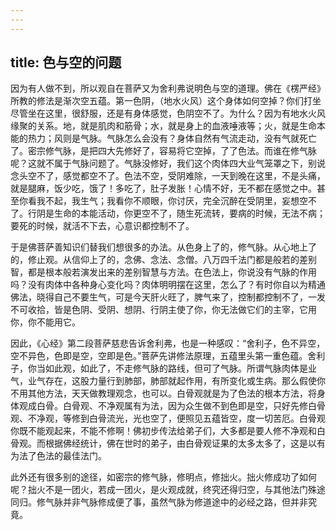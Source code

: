 ```yaml
---
---
---
```

title: 色与空的问题
---




因为有人做不到，所以观自在菩萨又为舍利弗说明色与空的道理。佛在《楞严经》所教的修法是渐次空五蕴。第一色阴，（地水火风）这个身体如何空掉？你们打坐尽管坐在这里，很舒服，还是有身体感觉，色阴空不了。为什么？因为有地水火风缘聚的关系。地，就是肌肉和筋骨；水，就是身上的血液唾液等；火，就是生命本能的热力；风则是气脉。气脉怎么会没有？身体自然有气流走动，没有气就死亡了。密宗修气脉，是把四大先修好了，容易将它空掉，了了色法。而谁在修气脉呢？这就不属于气脉问题了。气脉没修好，我们这个肉体四大业气笼罩之下，别说念头空不了，感觉都空不了。色法不空，受阴难除，一天到晚在这里，不是头痛，就是腿麻，饭少吃，饿了！多吃了，肚子发胀！心情不好，无不都在感觉之中。甚至你看我不起，我生气；我看你不顺眼，你讨厌，完全沉醉在受阴里，妄想空不了。行阴是生命的本能活动，你更空不了，随生死流转，要病的时候，无法不病；要死的时候，就活不下去，心意识都控制不了。

于是佛菩萨善知识们替我们想很多的办法。从色身上了的，修气脉。从心地上了的，修止观。从信仰上了的，念佛、念法、念僧。八万四千法门都是般若的差别智，都是根本般若演发出来的差别智慧与方法。在色法上，你说没有气脉的作用吗？没有肉体中各种身心变化吗？肉体明明摆在这里，怎么了？有时你自以为精通佛法，晓得自己不要生气，可是今天肝火旺了，脾气来了，控制都控制不了，一发不可收拾，皆是色阴、受阴、想阴、行阴主使了你，你无法做它们的主宰，它用你，你不能用它。

因此，《心经》第二段菩萨慈悲告诉舍利弗，也是一种感叹：“舍利子，色不异空，空不异色，色即是空，空即是色。”菩萨先讲修法原理，五蕴里头第一重色蕴。舍利子，你当如此观，如此了，不走修气脉的路线，但可了气脉。所谓气脉肉体是业气，业气存在，这股力量行到肺部，肺部就起作用，有所变化或生病。那么假使你不用其他方法，天天做教理观念，也可以。白骨观就是为了色法的根本方法，将身体观成白骨。白骨观、不净观属有为法，因为众生做不到色即是空，只好先修白骨观、不净观，等修到白骨流光，光也空了，便照见五蕴皆空，度一切苦厄。白骨观你既不能观起来，不能不修啊！佛初步传法给弟子们，大多都是要人修不净观和白骨观。而根据佛经统计，佛在世时的弟子，由白骨观证果的太多太多了，这是以有为法了色法的最佳法门。

此外还有很多别的途径，如密宗的修气脉，修明点，修拙火。拙火修成功了如何呢？拙火不是一团火，若成一团火，是火观成就，终究还得归空，与其他法门殊途同归。修气脉并非气脉修成便了事，虽然气脉为修道途中的必经之路，但并非究竟。